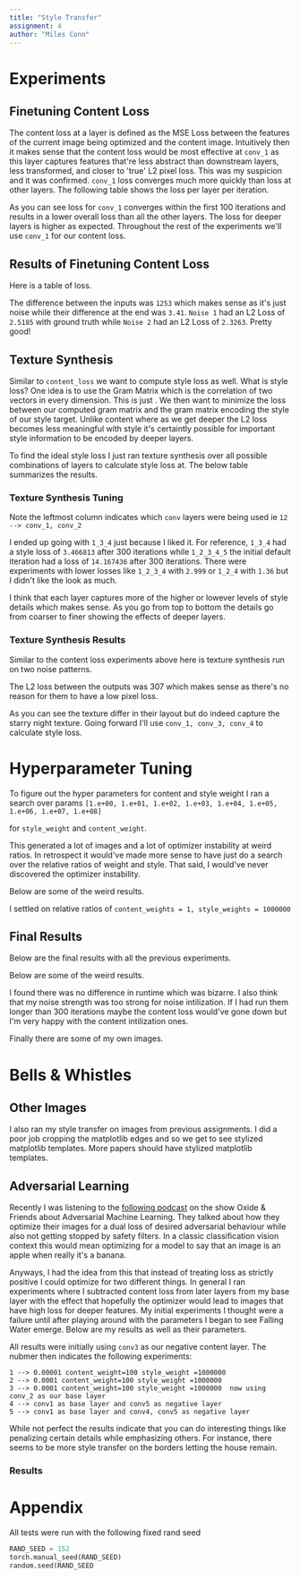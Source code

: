 ```yaml
---
title: "Style Transfer"
assignment: 4
author: "Miles Conn"
---
```



# Experiments

## Finetuning Content Loss

The content loss at a layer is defined as the MSE Loss between the features of the current image being optimized and the content image. Intuitively then it makes sense that the content loss would be most effective at `conv_1` as this layer captures features that're less abstract than downstream layers, less transformed, and closer to 'true' L2 pixel loss. This was my suspicion and it was confirmed. `conv_1` loss converges much more quickly than loss at other layers. The following table shows the loss per layer per iteration.

<Experiment1Loss />

As you can see loss for `conv_1` converges within the first 100 iterations and results in a lower overall loss than all the other layers. The loss for deeper layers is higher as expected. Throughout the rest of the experiments we'll use `conv_1` for our content loss.

## Results of Finetuning Content Loss

<Experiment2 />

Here is a table of loss. 

<Experiment2Loss />

The difference between the inputs was `1253` which makes sense as it's just noise while their difference at the end was `3.41`. `Noise 1` had an L2 Loss of `2.5185` with ground truth while `Noise 2` had an L2 Loss of `2.3263`. Pretty good!

## Texture Synthesis 

Similar to `content_loss` we want to compute style loss as well. What is style loss? One idea is to use the Gram Matrix which is the correlation of two vectors in every dimension. This is just <ILatex formula="G = XX^T" />. We then want to minimize the loss between our computed gram matrix and the gram matrix encoding the style of our style target. Unlike content where as we get deeper the L2 loss becomes less meaningful with style it's certaintly possible for important style information to be encoded by deeper layers. 

To find the ideal style loss I just ran texture synthesis over all possible combinations of layers to calculate style loss at. The below table summarizes the results.

### Texture Synthesis Tuning

Note the leftmost column indicates which `conv` layers were being used ie `12 --> conv_1, conv_2`

<Experiments />

I ended up going with `1_3_4` just because I liked it. For reference, `1_3_4` had a style loss of `3.466813` after 300 iterations while `1_2_3_4_5` the initial default 
iteration had a loss of `14.167436` after 300 iterations. There were experiments with lower losses like `1_2_3_4` with `2.999`  or `1_2_4` with `1.36` but I didn't like the look 
as much.

I think that each layer captures more of the higher or lowever levels of style details which makes sense. As you go from top to bottom the details go from coarser to finer showing the effects of deeper layers.

<CaptionedImage src={StyleLossFinal} caption="Texture synthesis generated by calculating style loss at `conv_1`, `conv_3`, `conv_4`. After 300 iterations this resulted in a loss of `3.466813`"/>

### Texture Synthesis Results

Similar to the content loss experiments above here is texture synthesis run on two noise patterns.

<Experiment4/>

<Experiment4Loss/>

The L2 loss between the outputs was 307 which makes sense as there's no reason for them to have a low pixel loss. 

As you can see the texture differ in their layout but do indeed capture the starry night texture. Going forward I'll use `conv_1, conv_3, conv_4` to calculate style loss. 


# Hyperparameter Tuning

To figure out the hyper parameters for content and style weight I ran a
 search over params 
`[1.e+00, 1.e+01, 1.e+02, 1.e+03, 1.e+04, 1.e+05, 1.e+06, 1.e+07,
       1.e+08]`

for `style_weight` and `content_weight`. 

This generated a lot of images and a lot of optimizer instability at weird ratios. In retrospect it would've made more sense to have just do a search over the relative ratios of weight and style. That said, I would've never discovered the optimizer instability.

Below are some of the weird results.

<Weird/>
 
I settled on relative ratios of `content_weights = 1, style_weights = 1000000`

## Final Results

Below are the final results with all the previous experiments.

<ExperimentAllRuns />

Below are some of the weird results.

I found there was no difference in runtime which was bizarre. I also think that my noise strength was too strong for noise intilization. If I had run them longer than 300 iterations maybe the content loss would've gone down but I'm very happy with the content intilization ones.

Finally there are some of my own images. 

<Mine />

# Bells & Whistles

## Other Images

I also ran my style transfer on images from previous assignments. I did a poor job cropping the matplotlib edges and so we get to see stylized matplotlib templates. More papers should have stylized matplotlib templates. 

<Experiment8 />

## Adversarial Learning 

Recently I was listening to the [following podcast](https://oxide.computer/podcasts/oxide-and-friends/1814285) on the show Oxide & Friends about Adversarial Machine Learning. They talked about how they optimize their images for a dual loss of desired adversarial behaviour 
while also not getting stopped by safety filters. In a classic classification vision context this would mean optimizing for a model to say that an image is an apple when really it's a banana. 

Anyways, I had the idea from this that instead of treating loss as strictly positive I could optimize for two different things. In general I ran experiments where I subtracted content loss from later layers from my base layer with the effect that hopefully the optimizer would 
lead to images that have high loss for deeper features. My initial experiments I thought were a failure until after playing around with the parameters I began to see Falling Water emerge. Below are my results as well as their parameters. 

<Adversarial />

All results were initially using `conv3` as our negative content layer. The nubmer then indicates the following experiments: 
```
1 --> 0.00001 content_weight=100 style_weight =1000000 
2 --> 0.0001 content_weight=100 style_weight =1000000 
3 --> 0.0001 content_weight=100 style_weight =1000000  now using conv_2 as our base layer
4 --> conv1 as base layer and conv5 as negative layer
5 --> conv1 as base layer and conv4, conv5 as negative layer
```

While not perfect the results indicate that you can do interesting things like penalizing certain details while emphasizing others. For instance, there seems to be more style transfer on the borders letting the house remain. 


### Results

# Appendix 

All tests were run with the following fixed rand seed

```python
RAND_SEED = 152
torch.manual_seed(RAND_SEED)
random.seed(RAND_SEED
```